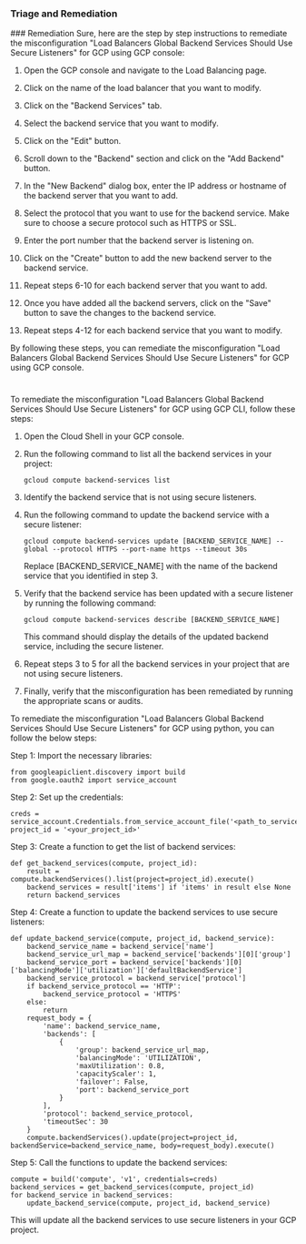 
### Triage and Remediation
<Tabs>
<Tab title='Remediation'>
### Remediation

<AccordionGroup>
<Accordion title='Using Console' defaultOpen='true'>
Sure, here are the step by step instructions to remediate the misconfiguration "Load Balancers Global Backend Services Should Use Secure Listeners" for GCP using GCP console:

1. Open the GCP console and navigate to the Load Balancing page.

2. Click on the name of the load balancer that you want to modify.

3. Click on the "Backend Services" tab.

4. Select the backend service that you want to modify.

5. Click on the "Edit" button.

6. Scroll down to the "Backend" section and click on the "Add Backend" button.

7. In the "New Backend" dialog box, enter the IP address or hostname of the backend server that you want to add.

8. Select the protocol that you want to use for the backend service. Make sure to choose a secure protocol such as HTTPS or SSL.

9. Enter the port number that the backend server is listening on.

10. Click on the "Create" button to add the new backend server to the backend service.

11. Repeat steps 6-10 for each backend server that you want to add.

12. Once you have added all the backend servers, click on the "Save" button to save the changes to the backend service.

13. Repeat steps 4-12 for each backend service that you want to modify.

By following these steps, you can remediate the misconfiguration "Load Balancers Global Backend Services Should Use Secure Listeners" for GCP using GCP console.

#
</Accordion>

<Accordion title='Using CLI'>
To remediate the misconfiguration "Load Balancers Global Backend Services Should Use Secure Listeners" for GCP using GCP CLI, follow these steps:

1. Open the Cloud Shell in your GCP console.

2. Run the following command to list all the backend services in your project:

   ```
   gcloud compute backend-services list
   ```

3. Identify the backend service that is not using secure listeners.

4. Run the following command to update the backend service with a secure listener:

   ```
   gcloud compute backend-services update [BACKEND_SERVICE_NAME] --global --protocol HTTPS --port-name https --timeout 30s
   ```

   Replace [BACKEND_SERVICE_NAME] with the name of the backend service that you identified in step 3.

5. Verify that the backend service has been updated with a secure listener by running the following command:

   ```
   gcloud compute backend-services describe [BACKEND_SERVICE_NAME]
   ```

   This command should display the details of the updated backend service, including the secure listener.

6. Repeat steps 3 to 5 for all the backend services in your project that are not using secure listeners.

7. Finally, verify that the misconfiguration has been remediated by running the appropriate scans or audits.
</Accordion>

<Accordion title='Using Python'>
To remediate the misconfiguration "Load Balancers Global Backend Services Should Use Secure Listeners" for GCP using python, you can follow the below steps:

Step 1: Import the necessary libraries:
```
from googleapiclient.discovery import build
from google.oauth2 import service_account
```

Step 2: Set up the credentials:
```
creds = service_account.Credentials.from_service_account_file('<path_to_service_account_key_file>')
project_id = '<your_project_id>'
```

Step 3: Create a function to get the list of backend services:
```
def get_backend_services(compute, project_id):
    result = compute.backendServices().list(project=project_id).execute()
    backend_services = result['items'] if 'items' in result else None
    return backend_services
```

Step 4: Create a function to update the backend services to use secure listeners:
```
def update_backend_service(compute, project_id, backend_service):
    backend_service_name = backend_service['name']
    backend_service_url_map = backend_service['backends'][0]['group']
    backend_service_port = backend_service['backends'][0]['balancingMode']['utilization']['defaultBackendService']
    backend_service_protocol = backend_service['protocol']
    if backend_service_protocol == 'HTTP':
        backend_service_protocol = 'HTTPS'
    else:
        return
    request_body = {
        'name': backend_service_name,
        'backends': [
            {
                'group': backend_service_url_map,
                'balancingMode': 'UTILIZATION',
                'maxUtilization': 0.8,
                'capacityScaler': 1,
                'failover': False,
                'port': backend_service_port
            }
        ],
        'protocol': backend_service_protocol,
        'timeoutSec': 30
    }
    compute.backendServices().update(project=project_id, backendService=backend_service_name, body=request_body).execute()
```

Step 5: Call the functions to update the backend services:
```
compute = build('compute', 'v1', credentials=creds)
backend_services = get_backend_services(compute, project_id)
for backend_service in backend_services:
    update_backend_service(compute, project_id, backend_service)
```

This will update all the backend services to use secure listeners in your GCP project.
</Accordion>

</AccordionGroup>
</Tab>
</Tabs>
